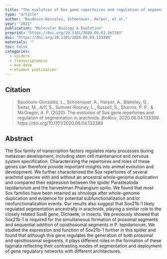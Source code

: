 ```yaml
---
title: "The evolution of Sox gene repertoires and regulation of segmentation in arachnids"
type: "article"
author: "Baudouin-Gonzalez, Schoenauer, Harper, et al."
year: "2021"
publication: "Molecular Biology & Evolution"
preprint: "https://doi.org/10.1101/2020.09.03.267203"
doi: "https://doi.org/10.1101/2020.06.04.133389"
materials: ""
toc: false
categories:
  - spiders
  - transcriptomics
  - evo-devo
  - student publication
---
```


## Citation

> Baudouin-Gonzalez, L., Schoenauer, A., Harper, A., Blakeley, G., Seiter, M., Arif, S., Sumner-Rooney, L., Russell, S., Sharma, P. P., & McGregor, A. P. (2020). The evolution of Sox gene repertoires and regulation of segmentation in arachnids. *BioRxiv*, 2020.06.04.133389. https://doi.org/10.1101/2020.06.04.133389

## Abstract

The Sox family of transcription factors regulates many processes during metazoan development, including stem cell maintenance and nervous system specification. Characterizing the repertoires and roles of these genes can therefore provide important insights into animal evolution and development. We further characterized the Sox repertoires of several arachnid species with and without an ancestral whole-genome duplication and compared their expression between the spider Parasteatoda tepidariorum and the harvestman Phalangium opilio. We found that most Sox families have been retained as ohnologs after whole-genome duplication and evidence for potential subfunctionalization and/or neofunctionalization events. Our results also suggest that Sox21b-1 likely regulated segmentation ancestrally in arachnids, playing a similar role to the closely related SoxB gene, Dichaete, in insects. We previously showed that Sox21b-1 is required for the simultaneous formation of prosomal segments and sequential addition of opisthosomal segments in P. tepidariorum. We studied the expression and function of Sox21b-1 further in this spider and found that although this gene regulates the generation of both prosomal and opisthosomal segments, it plays different roles in the formation of these tagmata reflecting their contrasting modes of segmentation and deployment of gene regulatory networks with different architectures.